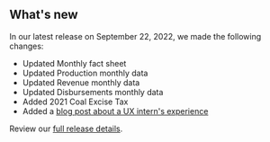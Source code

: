 ## What's new

In our latest release on September 22, 2022, we made the following changes:

- Updated <Link href="/fact-sheet" linkType="default">Monthly fact sheet</Link>
- Updated <Link href="/downloads/production-by-month/" linkType="default">Production monthly data</Link>
- Updated <Link href="/downloads/revenue/" linkType="default">Revenue monthly data</Link>
- Updated <Link href="/downloads/disbursements-by-month/" linkType="default">Disbursements monthly data</Link>
- Added <Link href="/how-revenue-works/coal-excise-tax/" linkType="default"> 2021 Coal Excise Tax</Link>
- Added a [blog post about a UX intern's experience](https://blog-nrrd.doi.gov)

Review our [full release details](https://github.com/ONRR/nrrd/releases).

